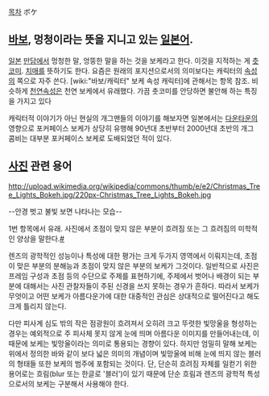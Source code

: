 [[목차]]
ボケ

== [[바보]], 멍청이라는 뜻을 지니고 있는 [[일본어]]. ==

[[일본]] [[만담]]에서 멍청한 말, 엉뚱한 말을 하는 것을 보케라고 한다. 이것을 지적하는 게 [[츳코미]]. [[치매]]를 뜻하기도 한다. 요즘은 원래의 포지션으로서의 의미보다는 캐릭터의 [[속성]]의 쪽으로 자주 쓴다. [wiki:"바보/캐릭터" 보케 속성 캐릭터]에 관해서는 항목 참조. 비슷하게 [[천연]]속성은 천연 보케에서 유래했다. 가끔 춧코미를 안당하면 불안해 하는 특징을 가지고 있다

캐릭터적 이야기가 아닌 현실의 개그맨들의 이야기를 해보자면 일본에서는 [[다운타운]]의 영향으로 포커페이스 보케가 상당히 유행해 90년대 초반부터 2000년대 초반의 개그 콤비는 대부분 포커페이스 보케로 도배되었던 적이 있다.

== [[사진]] 관련 용어 ==
http://upload.wikimedia.org/wikipedia/commons/thumb/e/e2/Christmas_Tree_Lights_Bokeh.jpg/220px-Christmas_Tree_Lights_Bokeh.jpg

--안경 벗고 불빛 보면 나타나는 모습--

1번 항목에서 유래. 사진에서 초점이 맞지 않은 부분이 흐려짐 또는 그 흐려짐의 미학적인 양상을 말한다.[http://en.wikipedia.org/wiki/Bokeh #]

렌즈의 광학적인 성능이나 특성에 대한 평가는 크게 두가지 영역에서 이뤄지는데, 초점이 맞은 부분의 분해능과 초점이 맞지 않은 부분의 보케가 그것이다. 일반적으로 사진은 프레임 구성과 초점 등의 수단으로 주제를 표현하기에, 주제에서 벗어나 배경이 되는 부분에 대해서는 사진 관찰자들이 주된 신경을 쓰지 못하는 경우가 흔하다. 따라서 보케가 무엇이고 어떤 보케가 아름다운가에 대한 대중적인 관심은 상대적으로 떨어진다고 해도 크게 틀리지 않는다. 

다만 피사계 심도 밖의 작은 점광원이 흐려져서 오히려 크고 뚜렷한 빛망울을 형성하는 경우는 예외적으로 주 피사체 못지 않게 눈에 띄며 아름다운 이미지를 만들어내는데, 이 때문에 보케는 빛망울이라는 의미로 통용되는 경향이 있다. 하지만 엄밀히 말해 보케는 위에서 정의한 바와 같이 보다 넓은 의미의 개념이며 빛망울에 비해 눈에 띄지 않는 블러의 형태들 또한 보케의 범주에 포함되는 것이다. 단, 단순히 흐려짐 자체를 일컫기 위한 용어로는 흐림(blur 또는 한글로 '블러')이 있기 때문에 단순 흐림과 렌즈의 광학적 특성으로서의 보케는 구분해서 사용해야 한다.
